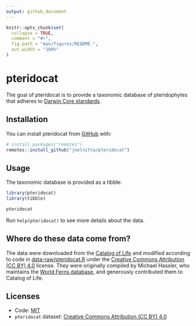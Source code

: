 ```yaml
---
output: github_document
---
```


<!-- README.md is generated from README.Rmd. Please edit that file -->

```r
knitr::opts_chunk$set(
  collapse = TRUE,
  comment = "#>",
  fig.path = "man/figures/README-",
  out.width = "100%"
)
```

# pteridocat

<!-- badges: start -->
<!-- badges: end -->

The goal of pteridocat is to provide a taxonomic database of pteridophytes that adheres to [Darwin Core standards](https://dwc.tdwg.org/).

## Installation

You can install pteridocat from [GitHub](https://github.com/) with:

``` r
# install.packages("remotes")
remotes::install_github("joelnitta/pteridocat")
```

## Usage

The taxonomic database is provided as a tibble:

```r
library(pteridocat)
library(tibble)

pteridocat
```

Run `help(pteridocat)` to see more details about the data.

## Where do these data come from?

The data were downloaded from the [Catalog of Life](https://www.catalogueoflife.org/) and
modified according to code in [data-raw/pteridocat.R](data-raw/pteridocat.R) under the 
[Creative Commons Attribution (CC BY) 4.0](https://creativecommons.org/licenses/by/4.0/) license.
They were originally compiled by Michael Hassler, who maintains the [World Ferns
database](https://www.worldplants.de/world-ferns/ferns-and-lycophytes-list), and
generously contributed them to Catalog of Life.

## Licenses

- Code: [MIT](LICENSE.md)
- `pteridocat` dataset: [Creative Commons Attribution (CC BY) 4.0](https://creativecommons.org/licenses/by/4.0/)

